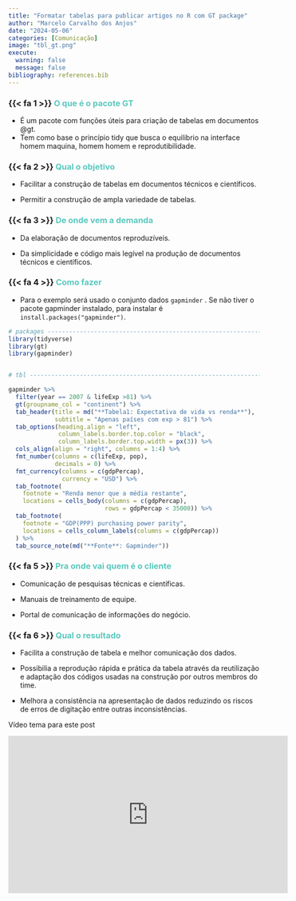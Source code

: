 ```yaml
---
title: "Formatar tabelas para publicar artigos no R com GT package"
author: "Marcelo Carvalho dos Anjos"
date: "2024-05-06"
categories: [Comunicação]
image: "tbl_gt.png"
execute: 
  warning: false
  message: false
bibliography: references.bib
---
```


### {{< fa 1 >}} [**O que é o pacote GT**]{style="color: #5AC8BE ;"}

-   É um pacote com funções úteis para criação de tabelas em documentos @gt.
-   Tem como base o princípio tidy que busca o equilibrio na interface homem maquina, homem homem e reprodutibilidade.

### {{< fa 2 >}} [**Qual o objetivo**]{style="color: #5AC8BE ;"}

-   Facilitar a construção de tabelas em documentos técnicos e científicos.

-   Permitir a construção de ampla variedade de tabelas.

### {{< fa 3 >}} [**De onde vem a demanda**]{style="color: #5AC8BE ;"}

-   Da elaboração de documentos reproduzíveis.

-   Da simplicidade e código mais legível na produção de documentos técnicos e científicos.

### {{< fa 4 >}} [**Como fazer**]{style="color: #5AC8BE ;"}

-   Para o exemplo será usado o conjunto dados `gapminder` . Se não tiver o pacote gapminder instalado, para instalar é `install.packages("gapminder")`.

```r

# packages ----------------------------------------------------------------
library(tidyverse)
library(gt)
library(gapminder)


# tbl ---------------------------------------------------------------------

gapminder %>% 
  filter(year == 2007 & lifeExp >81) %>% 
  gt(groupname_col = "continent") %>% 
  tab_header(title = md("**Tabela1: Expectativa de vida vs renda**"),
             subtitle = "Apenas países com exp > 81") %>% 
  tab_options(heading.align = "left",
              column_labels.border.top.color = "black",
              column_labels.border.top.width = px(3)) %>% 
  cols_align(align = "right", columns = 1:4) %>% 
  fmt_number(columns = c(lifeExp, pop),
             decimals = 0) %>% 
  fmt_currency(columns = c(gdpPercap),
               currency = "USD") %>% 
  tab_footnote(
    footnote = "Renda menor que a média restante",
    locations = cells_body(columns = c(gdpPercap),
                           rows = gdpPercap < 35000)) %>% 
  tab_footnote(
    footnote = "GDP(PPP) purchasing power parity",
    locations = cells_column_labels(columns = c(gdpPercap))
  ) %>% 
  tab_source_note(md("**Fonte**: Gapminder"))

```

### {{< fa 5 >}} [**Pra onde vai quem é o cliente**]{style="color: #5AC8BE ;"}

-   Comunicação de pesquisas técnicas e científicas.

-   Manuais de treinamento de equipe.

-   Portal de comunicação de informações do negócio.

### {{< fa 6 >}} [**Qual o resultado**]{style="color: #5AC8BE ;"}

-   Facilita a construção de tabela e melhor comunicação dos dados.

-   Possibilia a reprodução rápida e prática da tabela através da reutilização e adaptação dos códigos usadas na construção por outros membros do time.

-   Melhora a consistência na apresentação de dados reduzindo os riscos de erros de digitação entre outras inconsistências.

Vídeo tema para este post

<iframe width="560" height="315" src="https://www.youtube.com/embed/LBOkK8cH8ao?si=TFUS3f0gfqnrNUDy" title="YouTube video player" frameborder="0" allow="accelerometer; autoplay; clipboard-write; encrypted-media; gyroscope; picture-in-picture; web-share" referrerpolicy="strict-origin-when-cross-origin" allowfullscreen>

</iframe>
